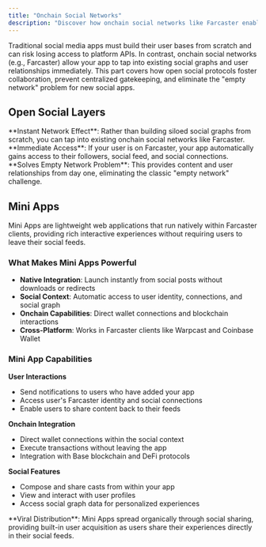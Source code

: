 ```yaml
---
title: "Onchain Social Networks"
description: "Discover how onchain social networks like Farcaster enable apps to tap into existing social graphs, solving the 'empty network' problem for new social applications."
---
```


Traditional social media apps must build their user bases from scratch and can risk losing access to platform APIs. In contrast, onchain social networks (e.g., Farcaster) allow your app to tap into existing social graphs and user relationships immediately. This part covers how open social protocols foster collaboration, prevent centralized gatekeeping, and eliminate the "empty network" problem for new social apps.

## Open Social Layers

<Tip>
**Instant Network Effect**: Rather than building siloed social graphs from scratch, you can tap into existing onchain social networks like Farcaster.
</Tip>

<Check>
**Immediate Access**: If your user is on Farcaster, your app automatically gains access to their followers, social feed, and social connections.
</Check>

<Check>
**Solves Empty Network Problem**: This provides content and user relationships from day one, eliminating the classic "empty network" challenge.
</Check>

## Mini Apps

Mini Apps are lightweight web applications that run natively within Farcaster clients, providing rich interactive experiences without requiring users to leave their social feeds.

### What Makes Mini Apps Powerful
- **Native Integration**: Launch instantly from social posts without downloads or redirects
- **Social Context**: Automatic access to user identity, connections, and social graph
- **Onchain Capabilities**: Direct wallet connections and blockchain interactions
- **Cross-Platform**: Works in Farcaster clients like Warpcast and Coinbase Wallet


### Mini App Capabilities
**User Interactions**
- Send notifications to users who have added your app
- Access user's Farcaster identity and social connections
- Enable users to share content back to their feeds

**Onchain Integration**  
- Direct wallet connections within the social context
- Execute transactions without leaving the app
- Integration with Base blockchain and DeFi protocols

**Social Features**
- Compose and share casts from within your app
- View and interact with user profiles
- Access social graph data for personalized experiences

<Info>
**Viral Distribution**: Mini Apps spread organically through social sharing, providing built-in user acquisition as users share their experiences directly in their social feeds.
</Info>

